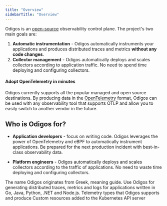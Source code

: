 ```yaml
---
title: "Overview"
sidebarTitle: "Overview"
---
```


Odigos is an [open-source](https://github.com/odigos-io/odigos) observability control plane.
The project's two main goals are:

1. **Automatic instrumentation** - Odigos automatically instruments your
   applications and produces distributed traces and metrics **without any code changes**.
2. **Collector management** - Odigos automatically deploys and scales collectors according to application traffic. No need to
   spend time deploying and configuring collectors.

#### Adopt OpenTelemetry in minutes
Odigos currently supports all the popular managed and open source destinations.
By producing data in the [OpenTelemetry](https://opentelemetry.io) format, Odigos can be used with any observability tool that supports OTLP
and allow you to easily switch to another vendor in the future.

## Who is Odigos for?

- **Application developers** - focus on writing code. Odigos leverages the
  power of OpenTelemetry and eBPF to automatically instrument applications.
  Be prepared for the next production incident with best-in-class observability data.

- **Platform engineers** - Odigos automatically deploys and scales collectors according to the traffic of applications.
  No need to waste time deploying and configuring collectors.

<Note>
The name Odigos originates from Greek, meaning guide.
</Note>

<CardGroup cols={2}>
  <Card title="Getting Started" icon="circle-play" href="/intro">
    Use Odigos for generating distributed traces, metrics and logs for
    applications written in Go, Java, Python, .NET and Node.js.
  </Card>
  <Card title="Telemetry Types" icon="telescope" href="/telemetry-types">
    Telemetry types that Odigos supports and produce
  </Card>
  <Card title="Custom Resources" icon="user-gear" href="/custom-resources">
    Custom resources added to the Kubernetes API server
  </Card>
</CardGroup>
